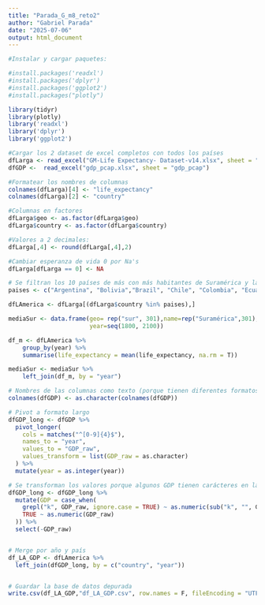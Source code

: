 ```yaml
---
title: "Parada_G_m8_reto2"
author: "Gabriel Parada"
date: "2025-07-06"
output: html_document
---
```


```r

#Instalar y cargar paquetes:

#install.packages('readxl')
#install.packages('dplyr')
#install.packages('ggplot2')
#install.packages("plotly")

library(tidyr)
library(plotly)
library('readxl')
library('dplyr')
library('ggplot2')

```


```r

#Cargar los 2 dataset de excel completos con todos los países 
dfLarga <- read_excel("GM-Life Expectancy- Dataset-v14.xlsx", sheet = "live unpivot") 
dfGDP <-  read_excel("gdp_pcap.xlsx", sheet = "gdp_pcap") 

#Formatear los nombres de columnas
colnames(dfLarga)[4] <- "life_expectancy"
colnames(dfLarga)[2] <- "country"

#Columnas en factores
dfLarga$geo <- as.factor(dfLarga$geo)
dfLarga$country <- as.factor(dfLarga$country)

#Valores a 2 decimales:
dfLarga[,4] <- round(dfLarga[,4],2)

#Cambiar esperanza de vida 0 por Na's
dfLarga[dfLarga == 0] <- NA

# Se filtran los 10 países de más con más habitantes de Suramérica y las medias de continentes
paises <- c("Argentina", "Bolivia","Brazil", "Chile", "Colombia", "Ecuador", "Guyana", "Peru","Uruguay", "Venezuela", "World", "Asia", "Europe", "The Americas", "Africa")

dfLAmerica <- dfLarga[(dfLarga$country %in% paises),]

mediaSur <- data.frame(geo= rep("sur", 301),name=rep("Suramérica",301),
                       year=seq(1800, 2100))

df_m <- dfLAmerica %>%
    group_by(year) %>%
    summarise(life_expectancy = mean(life_expectancy, na.rm = T))

mediaSur <- mediaSur %>%
    left_join(df_m, by = "year")

# Nombres de las columnas como texto (porque tienen diferentes formatos)
colnames(dfGDP) <- as.character(colnames(dfGDP))

# Pivot a formato largo 
dfGDP_long <- dfGDP %>%
  pivot_longer(
    cols = matches("^[0-9]{4}$"),  
    names_to = "year",
    values_to = "GDP_raw",         
    values_transform = list(GDP_raw = as.character)  
  ) %>%
  mutate(year = as.integer(year))

# Se transforman los valores porque algunos GDP tienen carácteres en las cantidades que deberían ser solo números
dfGDP_long <- dfGDP_long %>%
  mutate(GDP = case_when(
    grepl("k", GDP_raw, ignore.case = TRUE) ~ as.numeric(sub("k", "", GDP_raw, ignore.case = TRUE)) * 1000,
    TRUE ~ as.numeric(GDP_raw)
  )) %>%
  select(-GDP_raw)  


# Merge por año y país 
df_LA_GDP <- dfLAmerica %>% 
  left_join(dfGDP_long, by = c("country", "year"))


# Guardar la base de datos depurada
write.csv(df_LA_GDP,"df_LA_GDP.csv", row.names = F, fileEncoding = "UTF-8")

```














